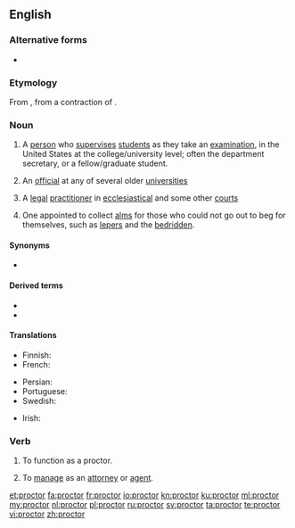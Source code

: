 {{also|Proctor}}
==English==
{{wikipedia}}

===Alternative forms===
* {{l|en|proctour}} {{qualifier|obsolete}}

===Etymology===
From {{etyl|enm|en}}, from a contraction of {{m|en|procurator}}.

===Noun===
{{en-noun}}

# {{lb|en|US}} A [[person]] who [[supervise]]s [[student]]s as they take an [[examination]], in the United States at the college/university level; often the department secretary, or a fellow/graduate student.
# {{lb|en|UK}} An [[official]] at any of several older [[university|universities]]
# {{lb|en|British|legal}} A [[legal]] [[practitioner]] in [[ecclesiastical]] and some other [[court]]s
# {{lb|en|obsolete}} One appointed to collect [[alms]] for those who could not go out to beg for themselves, such as [[leper]]s and the [[bedridden]].

====Synonyms====
* {{sense|examination supervisor}} {{l|en|invigilator}}

====Derived terms====
* {{l|en|proctorial}}
* {{l|en|proctorship}}

====Translations====
{{trans-top|person who supervises students as they take an examination}}
* Finnish: {{t+|fi|valvoja}}
* French: {{t+|fr|surveillant}}
{{trans-mid}}
* Persian: {{t+|fa|مراقب|tr=morâgeb|sc=fa-Arab}}
* Portuguese: {{t+|pt|fiscal}}
* Swedish: {{t+|sv|tentamensvakt|c}}
{{trans-bottom}}

{{trans-top|UK university official}}
{{trans-mid}}
{{trans-bottom}}

{{trans-top|legal practitioner}}
{{trans-mid}}
{{trans-bottom}}

{{checktrans-top|}}
{{trans-mid}}
* Irish: {{t-check|ga|prócadóir|m}}
{{trans-bottom}}

===Verb===
{{en-verb}}

# {{lb|en|US}} To function as a proctor.
# {{lb|en|transitive}} To [[manage]] as an [[attorney]] or [[agent]].
#: {{rfquotek|Bishop Warburton}}

[[et:proctor]]
[[fa:proctor]]
[[fr:proctor]]
[[io:proctor]]
[[kn:proctor]]
[[ku:proctor]]
[[ml:proctor]]
[[my:proctor]]
[[nl:proctor]]
[[pl:proctor]]
[[ru:proctor]]
[[sv:proctor]]
[[ta:proctor]]
[[te:proctor]]
[[vi:proctor]]
[[zh:proctor]]